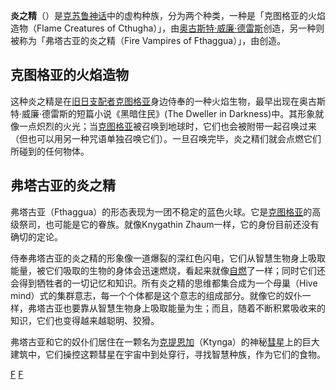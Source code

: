 {{Unreferenced|time=2017-12-14T15:50:22+00:00}}
'''炎之精'''（{{lang-en|Fire Vampire}}）是[[克苏鲁神话|克苏鲁神话]]中的虚构种族，分为两个种类，一种是「克图格亚的火焰造物（Flame Creatures of Cthugha）」，由[[奥古斯特·威廉·德雷斯|奥古斯特·威廉·德雷斯]]创造，另一种则被称为「弗塔古亚的炎之精（Fire Vampires of Fthaggua）」，由{{link-en|唐納德·萬德雷|Donald Wandrei}}创造。

== 克图格亚的火焰造物 ==
这种炎之精是在[[旧日支配者|旧日支配者]][[克图格亚|克图格亚]]身边侍奉的一种火焰生物，最早出现在奥古斯特·威廉·德雷斯的短篇小说《黑暗住民》(The Dweller in Darkness)中。其形象就像一点炽烈的火光；当[[克图格亚|克图格亚]]被召唤到地球时，它们也会被附带一起召唤过来（但也可以用另一种咒语单独召唤它们）。一旦召唤完毕，炎之精们就会点燃它们所碰到的任何物体。

==弗塔古亚的炎之精==
弗塔古亚（Fthaggua）的形态表现为一团不稳定的蓝色火球。它是[[克图格亚|克图格亚]]的高级祭司，也可能是它的眷族。就像Knygathin Zhaum一样，它的身份目前还没有确切的定论。

侍奉弗塔古亚的炎之精的形象像一道爆裂的深红色闪电，它们从智慧生物身上吸取能量，被它们吸取的生物的身体会迅速燃烧，看起来就像[[自燃|自燃]]了一样；同时它们还会得到牺牲者的一切记忆和知识。所有炎之精的思维都集合成为一个母巢（Hive mind）式的集群意志，每一个个体都是这个意志的组成部分。就像它的奴仆一样，弗塔古亚也要靠从智慧生物身上吸取能量为生；而且，随着不断积累吸收来的知识，它们也变得越来越聪明、狡猾。

弗塔古亚和它的奴仆们居住在一颗名为[[克提恩加|克提恩加]]（Ktynga）的神秘[[彗星|彗星]]上的巨大建筑中，它们操控这颗彗星在宇宙中到处穿行，寻找智慧种族，作为它们的食物。

{{克蘇魯神話}}
[[Category:克苏鲁神话的生物|F]]
[[Category:文学角色|F]]